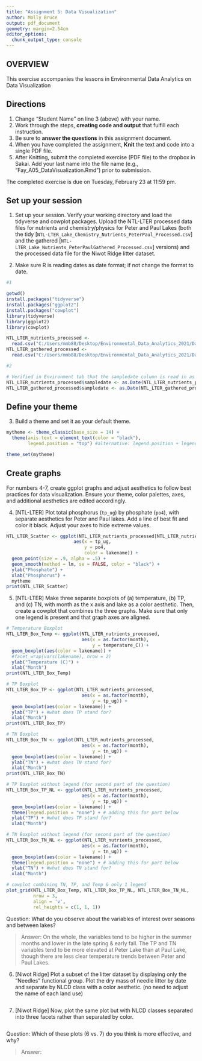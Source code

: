 ```yaml
---
title: "Assignment 5: Data Visualization"
author: Molly Bruce 
output: pdf_document
geometry: margin=2.54cm
editor_options: 
  chunk_output_type: console
---
```


## OVERVIEW

This exercise accompanies the lessons in Environmental Data Analytics on Data Visualization 

## Directions
1. Change "Student Name" on line 3 (above) with your name.
2. Work through the steps, **creating code and output** that fulfill each instruction.
3. Be sure to **answer the questions** in this assignment document.
4. When you have completed the assignment, **Knit** the text and code into a single PDF file.
5. After Knitting, submit the completed exercise (PDF file) to the dropbox in Sakai. Add your last name into the file name (e.g., "Fay_A05_DataVisualization.Rmd") prior to submission.

The completed exercise is due on Tuesday, February 23 at 11:59 pm.

## Set up your session 
1. Set up your session. Verify your working directory and load the tidyverse 
and cowplot packages. Upload the NTL-LTER processed data files for nutrients 
and chemistry/physics for Peter and Paul Lakes (both the tidy 
[`NTL-LTER_Lake_Chemistry_Nutrients_PeterPaul_Processed.csv`] and the gathered
[`NTL-LTER_Lake_Nutrients_PeterPaulGathered_Processed.csv`] versions) and 
the processed data file for the Niwot Ridge litter dataset. 

2. Make sure R is reading dates as date format; if not change the format to date.

```r
#1 

getwd()
install.packages("tidyverse")
install.packages("ggplot2")
install.packages("cowplot")
library(tidyverse)
library(ggplot2)
library(cowplot)

NTL_LTER_nutrients_processed <- 
  read.csv("C:/Users/mmb88/Desktop/Environmental_Data_Analytics_2021/Data/Processed/NTL-LTER_Lake_Chemistry_Nutrients_PeterPaul_Processed.csv", stringsAsFactors = TRUE)
NTL_LTER_gathered_processed <- 
  read.csv("C:/Users/mmb88/Desktop/Environmental_Data_Analytics_2021/Data/Processed/NTL-LTER_Lake_Nutrients_PeterPaulGathered_Processed.csv", stringsAsFactors = TRUE)

#2

# Verified in Environment tab that the sampledate column is read in as factor
NTL_LTER_nutrients_processed$sampledate <- as.Date(NTL_LTER_nutrients_processed$sampledate, format = "%Y-%m-%d")
NTL_LTER_gathered_processed$sampledate <- as.Date(NTL_LTER_gathered_processed$sampledate, format = "%Y-%m-%d")

```
## Define your theme
3. Build a theme and set it as your default theme.

```r
mytheme <- theme_classic(base_size = 14) +
  theme(axis.text = element_text(color = "black"), 
        legend.position = "top") #alternative: legend.position + legend.justification

theme_set(mytheme)
```

## Create graphs
For numbers 4-7, create ggplot graphs and adjust aesthetics to follow best practices for data visualization. Ensure your theme, color palettes, axes, and additional aesthetics are edited accordingly.

4. [NTL-LTER] Plot total phosphorus (`tp_ug`) by phosphate (`po4`), with separate aesthetics for Peter and Paul lakes. Add a line of best fit and color it black. Adjust your axes to hide extreme values.

```r
NTL_LTER_Scatter <- ggplot(NTL_LTER_nutrients_processed[NTL_LTER_nutrients_processed$po4 <=50,], 
                         aes(x = tp_ug, 
                             y = po4, 
                             color = lakename)) + 
  geom_point(size = .9, alpha = .5) + 
  geom_smooth(method = lm, se = FALSE, color = "black") +
  ylab("Phosphate") + 
  xlab("Phosphorus") +
  mytheme
print(NTL_LTER_Scatter)
```

5. [NTL-LTER] Make three separate boxplots of (a) temperature, (b) TP, and (c) TN, with month as the x axis and lake as a color aesthetic. Then, create a cowplot that combines the three graphs. Make sure that only one legend is present and that graph axes are aligned.

```r
# Temperature Boxplot 
NTL_LTER_Box_Temp <- ggplot(NTL_LTER_nutrients_processed, 
                            aes(x = as.factor(month), 
                                y = temperature_C)) + 
  geom_boxplot(aes(color = lakename)) + 
  #facet_wrap(vars(lakename), nrow = 2)
  ylab("Temperature (C)") + 
  xlab("Month")
print(NTL_LTER_Box_Temp)

# TP Boxplot 
NTL_LTER_Box_TP <- ggplot(NTL_LTER_nutrients_processed, 
                            aes(x = as.factor(month), 
                                y = tp_ug)) + 
  geom_boxplot(aes(color = lakename)) + 
  ylab("TP") + #what does TP stand for?
  xlab("Month")
print(NTL_LTER_Box_TP)

# TN Boxplot 
NTL_LTER_Box_TN <- ggplot(NTL_LTER_nutrients_processed, 
                            aes(x = as.factor(month), 
                                y = tn_ug)) + 
  geom_boxplot(aes(color = lakename)) + 
  ylab("TN") + #what does TN stand for? 
  xlab("Month")
print(NTL_LTER_Box_TN)

# TP Boxplot without legend (for second part of the question)
NTL_LTER_Box_TP_NL <- ggplot(NTL_LTER_nutrients_processed, 
                            aes(x = as.factor(month), 
                                y = tp_ug)) + 
  geom_boxplot(aes(color = lakename)) + 
  theme(legend.position = "none") + # adding this for part below
  ylab("TP") + #what does TP stand for?
  xlab("Month")

# TN Boxplot without legend (for second part of the question)
NTL_LTER_Box_TN_NL <- ggplot(NTL_LTER_nutrients_processed, 
                            aes(x = as.factor(month), 
                                y = tn_ug)) + 
  geom_boxplot(aes(color = lakename)) + 
  theme(legend.position = "none") + # adding this for part below
  ylab("TN") + #what does TN stand for? 
  xlab("Month")

# cowplot combining TN, TP, and Temp & only 1 legend 
plot_grid(NTL_LTER_Box_Temp, NTL_LTER_Box_TP_NL, NTL_LTER_Box_TN_NL,
          nrow = 3, 
          align = 'v',
          rel_heights = c(1, 1, 1))
```

Question: What do you observe about the variables of interest over seasons and between lakes? 

> Answer: On the whole, the variables tend to be higher in the summer months and lower in the late spring & early fall. The TP and TN variables tend to be more elevated at Peter Lake than at Paul Lake, though there are less clear temperature trends between Peter and Paul Lakes. 

6. [Niwot Ridge] Plot a subset of the litter dataset by displaying only the "Needles" functional group. Plot the dry mass of needle litter by date and separate by NLCD class with a color aesthetic. (no need to adjust the name of each land use)

```r

```

7. [Niwot Ridge] Now, plot the same plot but with NLCD classes separated into three facets rather than separated by color. 

```r

```
Question: Which of these plots (6 vs. 7) do you think is more effective, and why? 

> Answer:

